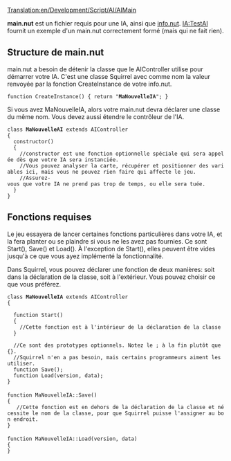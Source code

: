 [[Translation:en/Development/Script/AI/AIMain]]


{{fr/NonIA}}

'''main.nut''' est un fichier requis pour une IA, ainsi que [[fr/Development/Script/IA/AIInfo|info.nut]]. [[fr/Development/Script/IA/TestAI|IA:TestAI]] fournit un exemple d'un main.nut correctement formé (mais qui ne fait rien).

==Structure de main.nut==
main.nut a besoin de détenir la classe que le AIController utilise pour démarrer votre IA. C'est une classe Squirrel avec comme nom la valeur renvoyée par la fonction CreateInstance de votre info.nut.

 function CreateInstance() { return "'''MaNouvelleIA'''"; }


Si vous avez MaNouvelleIA, alors votre main.nut devra déclarer une classe du même nom. Vous devez aussi étendre le contrôleur de l'IA.

 class '''MaNouvelleAI''' extends AIController
 { 
   constructor()
   {
     //constructor est une fonction optionnelle spéciale qui sera appelée dès que votre IA sera instanciée.
     //Vous pouvez analyser la carte, récupérer et positionner des variables ici, mais vous ne pouvez rien faire qui affecte le jeu.
     //Assurez-vous que votre IA ne prend pas trop de temps, ou elle sera tuée.
   }
 }

==Fonctions requises==
Le jeu essayera de lancer certaines fonctions particulières dans votre IA, et la fera planter ou se plaindre si vous ne les avez pas fournies. Ce sont Start(), Save() et Load(). À l'exception de Start(), elles peuvent être vides jusqu'à ce que vous ayez implémenté la fonctionnalité.

Dans Squirrel, vous pouvez déclarer une fonction de deux manières: soit dans la déclaration de la classe, soit à l'extérieur. Vous pouvez choisir ce que vous préférez.

 class '''MaNouvelleIA''' extends AIController
 {
   
   function Start()
   {
     //Cette fonction est à l'intérieur de la déclaration de la classe
   }
    
   //Ce sont des prototypes optionnels. Notez le ; à la fin plutôt que {}.
   //Squirrel n'en a pas besoin, mais certains programmeurs aiment les utiliser.
   function Save();
   function Load(version, data);
 }
 
 function MaNouvelleIA::Save()
 {
    //Cette fonction est en dehors de la déclaration de la classe et nécessite le nom de la classe, pour que Squirrel puisse l'assigner au bon endroit.
 }
 
 function MaNouvelleIA::Load(version, data)
 {
 }